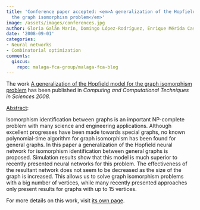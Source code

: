 ```yaml
---
title: 'Conference paper accepted: <em>A generalization of the Hopfield model for
  the graph isomorphism problem</em>'
image: /assets/images/conferences.jpg
author: Gloria Galán Marín, Domingo López-Rodríguez, Enrique Mérida Casermeiro
date: '2008-09-01'
categories:
- Neural networks
- Combinatorial optimization
comments:
  giscus:
    repo: malaga-fca-group/malaga-fca-blog
---
```


The work <u>A generalization of the Hopfield model for the graph isomorphism problem</u> has been published in <em><em>Computing and Computational Techniques in Sciences</em> 2008</em>.

<u>Abstract</u>:



Isomorphism identification between graphs is an important NP-complete problem with many science and engineering applications. Although excellent progresses have been made towards special graphs, no known polynomial-time algorithm for graph isomorphism has been found for general graphs. In this paper a generalization of the Hopfield neural network for isomorphism identification between general graphs is proposed. Simulation results show that this model is much superior to recently presented neural networks for this problem. The effectiveness of the resultant network does not seem to be decreased as the size of the graph is increased. This allows us to solve graph isomorphism problems with a big number of vertices, while many recently presented approaches only present results for graphs with up to 15 vertices.




For more details on this work, visit <a href='/publications/conferences/2008-wseas'>its own page</a>.
